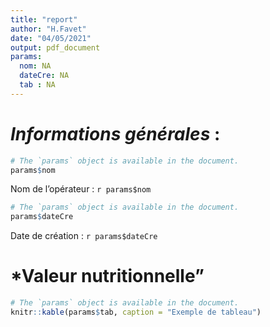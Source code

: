 ```yaml
---
title: "report"
author: "H.Favet"
date: "04/05/2021"
output: pdf_document
params:
  nom: NA
  dateCre: NA
  tab : NA
---
```


# *Informations générales* :

```r
# The `params` object is available in the document.
params$nom
```
Nom de l'opérateur : `r params$nom`
```r
# The `params` object is available in the document.
params$dateCre
```
Date de création : `r params$dateCre`

# *Valeur nutritionnelle"

```r
# The `params` object is available in the document.
knitr::kable(params$tab, caption = "Exemple de tableau")
```